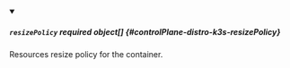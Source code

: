 


<details className="config-field" data-expandable="true" open>
<summary>

##### `resizePolicy` <span className="config-field-required" data-required="false">required</span> <span className="config-field-type">object[]</span> <span className="config-field-default"></span> <span className="config-field-enum"></span> {#controlPlane-distro-k3s-resizePolicy}

Resources resize policy for the container.

</summary>

<PartialResizepolicyreference />


</details>

